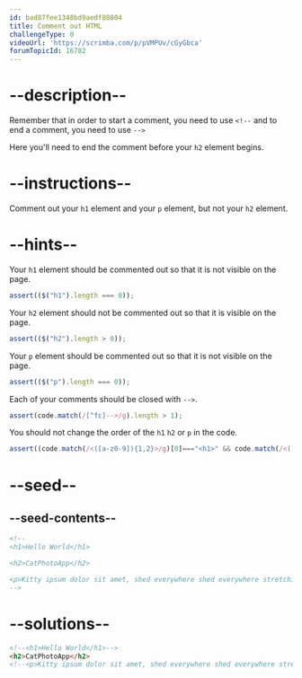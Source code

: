 ```yaml
---
id: bad87fee1348bd9aedf08804
title: Comment out HTML
challengeType: 0
videoUrl: 'https://scrimba.com/p/pVMPUv/cGyGbca'
forumTopicId: 16782
---
```


# --description--

Remember that in order to start a comment, you need to use `<!--` and to end a comment, you need to use `-->`

Here you'll need to end the comment before your `h2` element begins.

# --instructions--

Comment out your `h1` element and your `p` element, but not your `h2` element.

# --hints--

Your `h1` element should be commented out so that it is not visible on the page.

```js
assert(($("h1").length === 0));
```

Your `h2` element should not be commented out so that it is visible on the page.

```js
assert(($("h2").length > 0));
```

Your `p` element should be commented out so that it is not visible on the page.

```js
assert(($("p").length === 0));
```

Each of your comments should be closed with `-->`.

```js
assert(code.match(/[^fc]-->/g).length > 1);
```

You should not change the order of the `h1` `h2` or `p` in the code.

```js
assert((code.match(/<([a-z0-9]){1,2}>/g)[0]==="<h1>" && code.match(/<([a-z0-9]){1,2}>/g)[1]==="<h2>" && code.match(/<([a-z0-9]){1,2}>/g)[2]==="<p>") );
```

# --seed--

## --seed-contents--

```html
<!--
<h1>Hello World</h1>

<h2>CatPhotoApp</h2>

<p>Kitty ipsum dolor sit amet, shed everywhere shed everywhere stretching attack your ankles chase the red dot, hairball run catnip eat the grass sniff.</p>
-->
```

# --solutions--

```html
<!--<h1>Hello World</h1>-->
<h2>CatPhotoApp</h2> 
<!--<p>Kitty ipsum dolor sit amet, shed everywhere shed everywhere stretching attack your ankles chase the red dot, hairball run catnip eat the grass sniff.</p> -->
```
